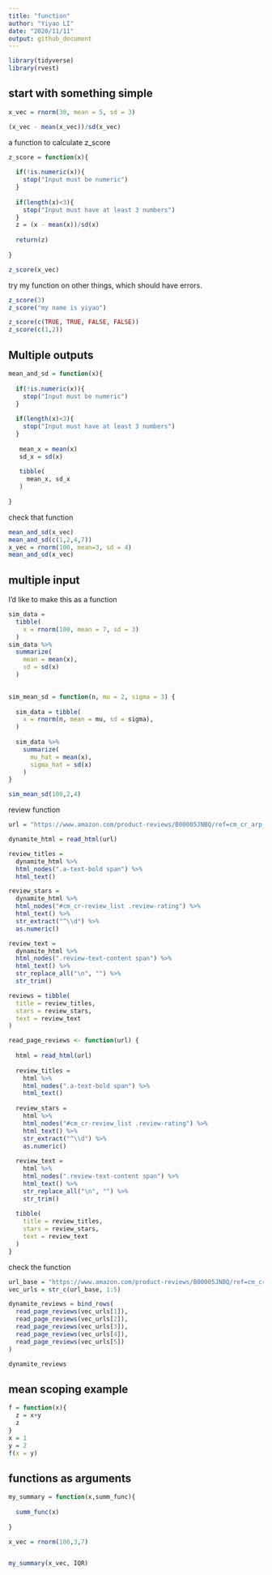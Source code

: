 ```yaml
---
title: "function"
author: "Yiyao LI"
date: "2020/11/11"
output: github_document
---
```


```r
library(tidyverse)
library(rvest)
```

## start with something simple

```r
x_vec = rnorm(30, mean = 5, sd = 3)

(x_vec - mean(x_vec))/sd(x_vec)
```

a function to calculate z_score

```r
z_score = function(x){
  
  if(!is.numeric(x)){
    stop("Input must be numeric")
  }
  
  if(length(x)<3){
    stop("Input must have at least 3 numbers")
  }
  z = (x - mean(x))/sd(x)
  
  return(z)
  
}

z_score(x_vec)
```

try my function on other things, which should have errors.

```r
z_score(3)
z_score("my name is yiyao")

z_score(c(TRUE, TRUE, FALSE, FALSE))
z_score(c(1,2))
```

## Multiple outputs

```r
mean_and_sd = function(x){
  
  if(!is.numeric(x)){
    stop("Input must be numeric")
  }
  
  if(length(x)<3){
    stop("Input must have at least 3 numbers")
  }
 
   mean_x = mean(x)
   sd_x = sd(x)
   
   tibble(
     mean_x, sd_x
   )
  
}

```

check that function

```r
mean_and_sd(x_vec)
mean_and_sd(c(1,2,4,7))
x_vec = rnorm(100, mean=3, sd = 4)
mean_and_sd(x_vec)
```

## multiple input

I'd like to make this as a function

```r
sim_data = 
  tibble(
    x = rnorm(100, mean = 7, sd = 3)
  )
sim_data %>%
  summarize(
    mean = mean(x),
    sd = sd(x)
  )
  
```


```r
sim_mean_sd = function(n, mu = 2, sigma = 3) {
  
  sim_data = tibble(
    x = rnorm(n, mean = mu, sd = sigma),
  )
  
  sim_data %>% 
    summarize(
      mu_hat = mean(x),
      sigma_hat = sd(x)
    )
}

sim_mean_sd(100,2,4)
```

review function

```r
url = "https://www.amazon.com/product-reviews/B00005JNBQ/ref=cm_cr_arp_d_viewopt_rvwer?ie=UTF8&reviewerType=avp_only_reviews&sortBy=recent&pageNumber=1"

dynamite_html = read_html(url)

review_titles = 
  dynamite_html %>%
  html_nodes(".a-text-bold span") %>%
  html_text()

review_stars = 
  dynamite_html %>%
  html_nodes("#cm_cr-review_list .review-rating") %>%
  html_text() %>%
  str_extract("^\\d") %>%
  as.numeric()

review_text = 
  dynamite_html %>%
  html_nodes(".review-text-content span") %>%
  html_text() %>% 
  str_replace_all("\n", "") %>% 
  str_trim()

reviews = tibble(
  title = review_titles,
  stars = review_stars,
  text = review_text
)
```

```r
read_page_reviews <- function(url) {
  
  html = read_html(url)
  
  review_titles = 
    html %>%
    html_nodes(".a-text-bold span") %>%
    html_text()
  
  review_stars = 
    html %>%
    html_nodes("#cm_cr-review_list .review-rating") %>%
    html_text() %>%
    str_extract("^\\d") %>%
    as.numeric()
  
  review_text = 
    html %>%
    html_nodes(".review-text-content span") %>%
    html_text() %>% 
    str_replace_all("\n", "") %>% 
    str_trim()
  
  tibble(
    title = review_titles,
    stars = review_stars,
    text = review_text
  )
}
```

check the function

```r
url_base = "https://www.amazon.com/product-reviews/B00005JNBQ/ref=cm_cr_arp_d_viewopt_rvwer?ie=UTF8&reviewerType=avp_only_reviews&sortBy=recent&pageNumber="
vec_urls = str_c(url_base, 1:5)

dynamite_reviews = bind_rows(
  read_page_reviews(vec_urls[1]),
  read_page_reviews(vec_urls[2]),
  read_page_reviews(vec_urls[3]),
  read_page_reviews(vec_urls[4]),
  read_page_reviews(vec_urls[5])
)

dynamite_reviews
```

## mean scoping example

```r
f = function(x){
  z = x+y
  z
}
x = 1
y = 2
f(x = y)
```

## functions as arguments

```r
my_summary = function(x,summ_func){
  
  summ_func(x)
  
}

x_vec = rnorm(100,3,7)


my_summary(x_vec, IQR)
```


